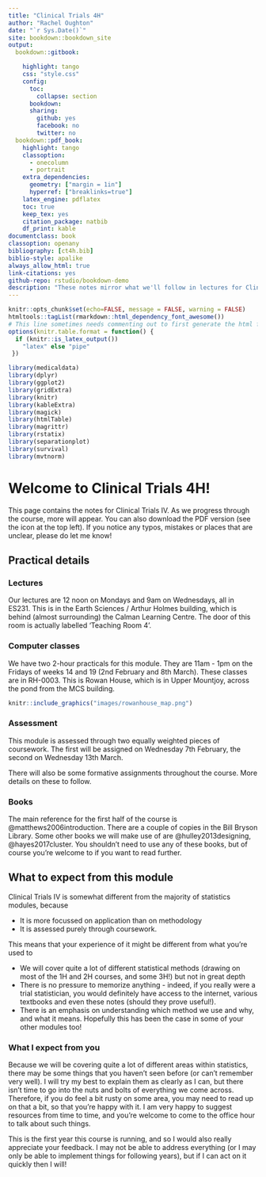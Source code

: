 ```yaml
--- 
title: "Clinical Trials 4H"
author: "Rachel Oughton"
date: "`r Sys.Date()`"
site: bookdown::bookdown_site
output: 
  bookdown::gitbook:

    highlight: tango
    css: "style.css"
    config:
      toc:
        collapse: section
      bookdown:
      sharing:
        github: yes
        facebook: no
        twitter: no
  bookdown::pdf_book:
    highlight: tango
    classoption:
      - onecolumn
      - portrait
    extra_dependencies: 
      geometry: ["margin = 1in"]
      hyperref: ["breaklinks=true"]
    latex_engine: pdflatex
    toc: true
    keep_tex: yes
    citation_package: natbib
    df_print: kable
documentclass: book
classoption: openany
bibliography: [ct4h.bib]
biblio-style: apalike
always_allow_html: true
link-citations: yes
github-repo: rstudio/bookdown-demo
description: "These notes mirror what we'll follow in lectures for Clinical Trials 4H. If you have any questions or notice any errors, please email me (Rachel Oughton)."
---
```


```r
knitr::opts_chunk$set(echo=FALSE, message = FALSE, warning = FALSE)
htmltools::tagList(rmarkdown::html_dependency_font_awesome())
# This line sometimes needs commenting out to first generate the html file
options(knitr.table.format = function() {
  if (knitr::is_latex_output())
    "latex" else "pipe"
 })
```

```r
library(medicaldata)
library(dplyr)
library(ggplot2)
library(gridExtra)
library(knitr)
library(kableExtra)
library(magick)
library(htmlTable)
library(magrittr)
library(rstatix)
library(separationplot)
library(survival)
library(mvtnorm)
```

# Welcome to Clinical Trials 4H! {-}

This page contains the notes for Clinical Trials IV. As we progress through the course, more will appear. You can also download the PDF version (see the icon at the top left). If you notice any typos, mistakes or places that are unclear, please do let me know!

## Practical details {-}

### Lectures {-}

Our lectures are 12 noon on Mondays and 9am on Wednesdays, all in ES231. This is in the Earth Sciences / Arthur Holmes building, which is behind (almost surrounding) the Calman Learning Centre. The door of this room is actually labelled 'Teaching Room 4'.

### Computer classes {-}

We have two 2-hour practicals for this module. They are 11am - 1pm on the Fridays of weeks 14 and 19 (2nd February and 8th March). These classes are in RH-0003. This is Rowan House, which is in Upper Mountjoy, across the pond from the MCS building. 

```r
knitr::include_graphics("images/rowanhouse_map.png")
```

### Assessment {-}

This module is assessed through two equally weighted pieces of coursework. The first will be assigned on Wednesday 7th February, the second on Wednesday 13th March.

There will also be some formative assignments throughout the course. More details on these to follow.

### Books {-}

The main reference for the first half of the course is @matthews2006introduction. There are a couple of copies in the Bill Bryson Library. Some other books we will make use of are @hulley2013designing, @hayes2017cluster. You shouldn't need to use any of these books, but of course you're welcome to if you want to read further.

## What to expect from this module {-}

Clinical Trials IV is somewhat different from the majority of statistics modules, because

  * It is more focussed on application than on methodology
  * It is assessed purely through coursework.
  
This means that your experience of it might be different from what you're used to

  * We will cover quite a lot of different statistical methods (drawing on most of the 1H and 2H courses, and some 3H!) but not in great depth
  * There is no pressure to memorize anything - indeed, if you really were a trial statistician, you would definitely have access to the internet, various textbooks and even these notes (should they prove useful!).
  * There is an emphasis on understanding which method we use and why, and what it means. Hopefully this has been the case in some of your other modules too!
  
### What I expect from you {-}

Because we will be covering quite a lot of different areas within statistics, there may be some things that you haven't seen before (or can't remember very well). I will try my best to explain them as clearly as I can, but there isn't time to go into the nuts and bolts of everything we come across. Therefore, if you do feel a bit rusty on some area, you may need to read up on that a bit, so that you're happy with it. I am very happy to suggest resources from time to time, and you're welcome to come to the office hour to talk about such things.

This is the first year this course is running, and so I would also really appreciate your feedback. I may not be able to address everything (or I may only be able to implement things for following years), but if I can act on it quickly then I will!
  





